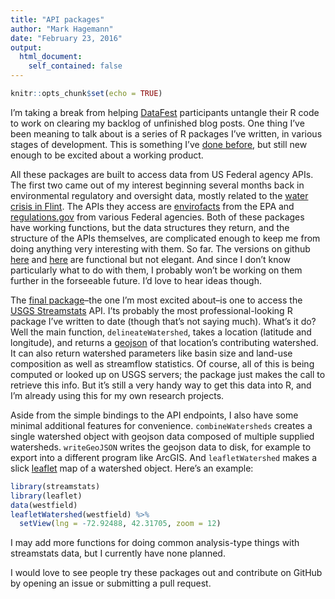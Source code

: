 ```yaml
---
title: "API packages"
author: "Mark Hagemann"
date: "February 23, 2016"
output: 
  html_document:
    self_contained: false
---
```


```r
knitr::opts_chunk$set(echo = TRUE)
```

I'm taking a break from helping [DataFest](http://www.science.smith.edu/datafest/) participants untangle their R code to work on clearing my backlog of unfinished blog posts. 
One thing I've been meaning to talk about is a series of R packages I've written, in various stages of development. This is something I've [done before](https://github.com/markwh), but still new enough to be excited about a working product. 

All these packages are built to access data from US Federal agency APIs. The first two came out of my interest beginning several months back in environmental regulatory and oversight data, mostly related to the [water crisis in Flint](http://flintwaterstudy.org/). The APIs they access are [envirofacts](https://www3.epa.gov/enviro/) from the EPA and [regulations.gov](https://www.regulations.gov/#!home) from various Federal agencies. Both of these packages have working functions, but the data structures they return, and the structure of the APIs themselves, are complicated enough to keep me from doing anything very interesting with them. So far. The versions on github [here](https://github.com/markwh/envirofacts) and [here](https://github.com/markwh/regsgov) are functional but not elegant. And since I don't know particularly what to do with them, I probably won't be working on them further in the forseeable future. I'd love to hear ideas though. 

The [final package](https://github.com/markwh/streamstats)--the one I'm most excited about--is one to access the [USGS Streamstats](http://water.usgs.gov/osw/streamstats/) API. I'ts probably the most professional-looking R package I've written to date (though that's not saying much). What's it do? Well the main function, `delineateWatershed`, takes a location (latitude and longitude), and returns a [geojson](http://geojson.org/) of that location's contributing watershed. It can also return watershed parameters like basin size and land-use composition as well as streamflow statistics. Of course, all of this is being computed or looked up on USGS servers; the package just makes the call to retrieve this info. But it's still a very handy way to get this data into R, and I'm already using this for my own research projects.

Aside from the simple bindings to the API endpoints, I also have some minimal additional features for convenience. `combineWatersheds` creates a single watershed object with geojson data composed of multiple supplied watersheds. `writeGeoJSON` writes the geojson data to disk, for example to export into a different program like ArcGIS. And `leafletWatershed` makes a slick [leaflet](http://leafletjs.com/) map of a watershed object. Here's an example:

```r
library(streamstats)
library(leaflet)
data(westfield)
leafletWatershed(westfield) %>% 
  setView(lng = -72.92488, 42.31705, zoom = 12)
```

I may add more functions for doing common analysis-type things with streamstats data, but I currently have none planned. 

I would love to see people try these packages out and contribute on GitHub by opening an issue or submitting a pull request. 




